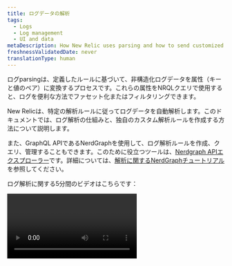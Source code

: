 ```yaml
---
title: ログデータの解析
tags:
  - Logs
  - Log management
  - UI and data
metaDescription: How New Relic uses parsing and how to send customized log data.
freshnessValidatedDate: never
translationType: human
---
```


ログ<DNT>parsing</DNT>は、定義したルールに基づいて、非構造化ログデータを属性（キーと値のペア）に変換するプロセスです。これらの属性をNRQLクエリで使用すると、ログを便利な方法でファセット化またはフィルタリングできます。

New Relicは、特定の解析ルールに従ってログデータを自動解析します。このドキュメントでは、ログ解析の仕組みと、独自のカスタム解析ルールを作成する方法について説明します。

また、GraphQL APIであるNerdGraphを使用して、ログ解析ルールを作成、クエリ、管理することもできます。このために役立つツールは、[Nerdgraph APIエクスプローラー](https://api.newrelic.com/graphiql)です。詳細については、[解析に関するNerdGraphチュートリアル](/docs/apis/nerdgraph/examples/nerdgraph-log-parsing-rules-tutorial/)を参照してください。

ログ解析に関する5分間のビデオはこちらです：

<Video id="xPWM46yw3bQ" type="youtube" />

## 解析例 [#parsing-defined]

良い例としては、構造化されていないテキストを含むデフォルトのNGINXアクセスログが挙げられます。検索には便利ですが、それ以外にはあまり役に立ちません。典型的な行の例を次に示します。

```
127.180.71.3 - - [10/May/1997:08:05:32 +0000] "GET /downloads/product_1 HTTP/1.1" 304 0 "-" "Debian APT-HTTP/1.3 (0.8.16~exp12ubuntu10.21)"
```

解析されていない形式では、ほとんどの質問に答えるには全文検索を行う必要があります。解析後、ログは`response code`や`request URL`などの属性に編成されます。

```json
{
  "remote_addr":"93.180.71.3",
  "time":"1586514731",
  "method":"GET",
  "path":"/downloads/product_1",
  "version":"HTTP/1.1",
  "response":"304",
  "bytesSent": 0,
  "user_agent": "Debian APT-HTTP/1.3 (0.8.16~exp12ubuntu10.21)"
}
```

解析により、それらの値に基づいてファセットする[カスタムクエリ](/docs/using-new-relic/data/understand-data/query-new-relic-data)を簡単に作成できるようになります。これにより、リクエストURLごとの応答コードの分布を理解し、問題のあるページをすばやく見つけることができます。

## ログ解析の仕組み [#how-it-works]

New Relicがログの解析を実装する方法の概要は次のとおりです。

<table>
  <thead>
    <tr>
      <th style={{ width: "100px" }}>
        ログ解析
      </th>

      <th>
        使用方法
      </th>
    </tr>
  </thead>

  <tbody>
    <tr>
      <td>
        対象
      </td>

      <td>
        * 解析は特定の選択されたフィールドに適用されます。デフォルトでは、`message`フィールドが使用されます。ただし、現在データに存在しないフィールド/属性も含め、任意のフィールド/属性を選択できます。
        * 各解析ルールは、ルールが解析を試みるログを決定するNRQL `WHERE`句を使用して作成されます。
        * 一致プロセスを簡素化するために、ログに[`logtype`](#logtype)属性を追加することをお勧めします。ただし、`logtype`の使用に限定されるわけではなく、1つ以上の属性をNRQL `WHERE`句の一致基準として使用できます。
      </td>
    </tr>

    <tr>
      <td>
        タイミング
      </td>

      <td>
        * 解析は各ログメッセージに1回だけ適用されます。複数の解析ルールがログに一致する場合、最初に成功したルールのみが適用されます。
        * 解析ルールは順序付けられていません。複数の解析ルールがログに一致する場合、ランダムに1つが選択されます。同じログと一致しないように解析ルールを構築してください。
        * 解析は、データがNRDBに書き込まれる前に、ログの取り込み中に行われます。データがストレージに書き込まれると、解析できなくなります。
        * パイプラインで解析が行われ、 <DNT>**before**</DNT>データの強化が行われます。解析ルールの一致基準を定義するときは注意してください。条件が解析またはエンリッチメントが行われるまで存在しない属性に基づいている場合、一致が発生したときにそのデータはログに存在しません。その結果、解析は行われません。
      </td>
    </tr>

    <tr>
      <td>
        方法
      </td>

      <td>
        * ルールは[Grok](#grok)、正規表現、またはその2つを組み合わせて記述できます。Grokは、複雑な正規表現を抽象化するパターンのコレクションです。
        * 解析UIではJava Regex構文をサポートしています。キャプチャグループ内の属性名またはフィールド名の場合、Java Regexでは\[A-Za-z0-9]のみが許可されます。
      </td>
    </tr>
  </tbody>
</table>

## Grokを使用して属性を解析する [#grok]

解析パターンは、ログメッセージ解析の業界標準であるGrokを使用して指定されます。`logtype`フィールドを持つすべての受信ログは、[組み込みの解析ルール](#built-in-rules)と照合され、可能な場合は、関連するGrokパターンがログに適用されます。

Grokは、リテラルな複雑な正規表現の代わりに使用される、組み込みの名前付きパターンを追加する正規表現のスーパーセットです。インスタンスの場合、整数が正規表現`(?:[+-]?(?:[0-9]+))`と一致していることを覚えておく必要はなく、同じ正規表現を表すGrokパターン`INT`を使用するために`%{INT}`と記述するだけです。

Grokパターンの構文は次のとおりです。

```
%{PATTERN_NAME[:OPTIONAL_EXTRACTED_ATTRIBUTE_NAME[:OPTIONAL_TYPE[:OPTIONAL_PARAMETER]]]}
```

対象箇所：

* `PATTERN_NAME` は、サポートされているGrokパターンの1 つです。パターン名は、正規表現を表すユーザーフレンドリな名前です。これらは対応する正規表現とまったく同じです。
* `OPTIONAL_EXTRACTED_ATTRIBUTE_NAME`を指定した場合、パターン名と一致する値とともにログメッセージに追加される属性の名前です。これは、正規表現を使用して名前付きキャプチャグループを使用するのと同じです。これが指定されていない場合、解析ルールは文字列の領域のみを照合し、属性とその値を抽出しません。
* `OPTIONAL_TYPE` は、抽出する属性値のタイプを指定します。省略すると、値は文字列として抽出されます。インスタンスの場合、値`123` `"File Size: 123"`から数値として属性`file_size`に抽出するには、 `value: %{INT:file_size:int}`を使用します。
* `OPTIONAL_PARAMETER` は、特定のタイプに対してオプションのパラメーターを指定します。現在、パラメーターを受け取るのは`datetime`型のみです。詳細については、以下を参照してください。

一致する文字列では、正規表現とGrokパターン名を組み合わせて使用することもできます。

サポートされている[Grokパターン](https://github.com/thekrakken/java-grok/tree/master/src/main/resources/patterns)のリストについてはこのリンクを、サポートされている[Grokタイプ](#grok-types)のリストについてはこちらをクリックしてください。

変数名は明示的に設定する必要があり、`%{URI:uri}`のように小文字にする必要があることに注意してください。`%{URI}`や`%{URI:URI}`などの式は機能しません。

<CollapserGroup>
  <Collapser id="grok-example" title="Grokの例：ログから有用なデータを取得する">
    ログレコードは次のようになります。

    ```json
    {
      "message": "54.3.120.2 2048 0"
    }
    ```

    この情報は正確ですが、それが何を意味するのかは直感的に分かりにくいです。Grokパターンは、必要なテレメトリーデータを抽出して理解するのに役立ちます。たとえば、次のようなログレコードははるかに使いやすくなります。

    ```json
    {
      "host_ip": "43.3.120.2",
      "bytes_received": 2048,
      "bytes_sent": 0
    }
    ```

    これを行うには、次の3つのフィールドを抽出するGrokパターンを作成します。

    ```
    %{IP:host_ip} %{INT:bytes_received} %{INT:bytes_sent}
    ```

    処理後、ログレコードにはフィールド`host_ip`、`bytes_received`、 `bytes_sent`が含まれます。これで、New Relicのこれらのフィールドを使用して、ログデータのフィルタリング、ファセット化、統計操作を実行できるようになります。New RelicでGrokパターンを使用してログを解析する方法の詳細については、[ブログ記事](https://newrelic.com/blog/how-to-relic/how-to-use-grok-log-parsing)をご覧ください。
  </Collapser>

  <Collapser id="grok-ui" title="UIの例：Grok解析ルールの作成">
    適切な権限がある場合は、UIで解析ルールを作成し、Grok解析を作成、テスト、有効化できます。たとえば、Inventory Servicesと呼ばれるマイクロサービスの1つについて特定のタイプのエラーメッセージを取得するには、特定のエラーメッセージと製品を検索するGrok解析ルールを作成します。これを行うには、以下を実行します。

    1. ルールに名前を付けます。たとえば、 `Inventory Services error parsing`です。

    2. 解析する既存のフィールドを選択するか（デフォルト = `message`）、新しいフィールド名を入力します。

    3. 受信ログの事前フィルターとして機能するNRQL `WHERE`句を識別します（例：`entity.name='Inventory Service'`）。この事前フィルターは、ルールで処理する必要があるログの数を絞り込み、不要な処理を削除します。

    4. 一致するログが存在する場合はそれを選択するか、\[ログの貼り付け]タブをクリックしてサンプルログを貼り付けます。

    5. Grok解析ルールを追加します。例：

       ```
       Inventory error: %{DATA:error_message} for product %{INT:product_id}
       ```

       対象箇所：

    * `Inventory error`：解析ルールの名前
    * `error_message`：選択するエラーメッセージ
    * `product_id`：Inventory Serviceの製品ID

    6. 解析ルールを有効にして保存します。

       すぐに、Inventory Serviceログに2つの新しいフィールド`error_message`と`product_id`が追加されていることがわかります。ここから、これらのフィールドに対してクエリの実行、グラフやダッシュボードの作成、アラートの設定などが行えます。

       詳細については、[UIでカスタム解析ルールを追加するためのドキュメント](#custom-parsing)を参照してください。
  </Collapser>

  <Collapser id="grok-types" title="サポートされているGrokタイプ">
    `OPTIONAL_TYPE`フィールドは、抽出する属性値のタイプを指定します。省略すると、値は文字列として抽出されます。

    サポートされているタイプは次のとおりです：

    <table>
      <thead>
        <tr>
          <th>
            Grokで指定されたタイプ
          </th>

          <th>
            New Relicデータベースに保存されているタイプ
          </th>
        </tr>
      </thead>

      <tbody>
        <tr>
          <td>
            `boolean`
          </td>

          <td>
            `boolean`
          </td>
        </tr>

        <tr>
          <td>
            `byte` `short` `int` `integer`
          </td>

          <td>
            `integer`
          </td>
        </tr>

        <tr>
          <td>
            `long`
          </td>

          <td>
            `long`
          </td>
        </tr>

        <tr>
          <td>
            `float`
          </td>

          <td>
            `float`
          </td>
        </tr>

        <tr>
          <td>
            `double`
          </td>

          <td>
            `double`
          </td>
        </tr>

        <tr>
          <td>
            `string` （デフォルト） `text`
          </td>

          <td>
            `string`
          </td>
        </tr>

        <tr>
          <td>
            `date` `datetime`
          </td>

          <td>
            Time as a `long`

            デフォルトではISO 8601として解釈されます。`OPTIONAL_PARAMETER`が存在する場合、 `datetime`を解釈するために使用する[日付と時刻のパターン文字列](https://docs.oracle.com/en/java/javase/21/docs/api/java.base/java/text/SimpleDateFormat.html)を指定します。

            これは解析中にのみ使用できることに注意してください。取り込みパイプラインの後半で、すべてのログに対して実行される、追加の[個別タイムスタンプ解釈ステップ](/docs/logs/ui-data/timestamp-support)があります。
          </td>
        </tr>

        <tr>
          <td>
            `json`
          </td>

          <td>
            JSON構造化データ。詳細については、[プレーンテキストと混在するJSONの解析](#parsing-json)を参照してください。
          </td>
        </tr>

        <tr>
          <td>
            `csv`
          </td>

          <td>
            CSVデータ。詳細については、[CSVの解析](#parsing-csv)を参照してください。
          </td>
        </tr>

        <tr>
          <td>
            `geo`
          </td>

          <td>
            IPアドレスからの地理的位置。詳細については、[IPアドレスの位置情報の特定（GeoIP）](#geo)を参照してください。
          </td>
        </tr>

        <tr>
          <td>
            `key value pairs`
          </td>

          <td>
            キーの値のペア。詳細については、[キーの値ペアの解析](#parsing-key-value-pairs)を参照してください。
          </td>
        </tr>
      </tbody>
    </table>
  </Collapser>

  <Collapser id="grok-multiline" title="Grokの複数行の解析">
    複数行のログがある場合は、`GREEDYDATA` Grokパターンが改行と一致しないことに注意してください（`.*`に相当します）。

    したがって、`%{GREEDYDATA:some_attribute}`を直接使用するのではなく、その前に複数行フラグを追加する必要があります。 `(?s)%{GREEDYDATA:some_attribute}`
  </Collapser>

  <Collapser id="parsing-json" title="プレーンテキストと混在するJSONの解析">
    New Relic LogsパイプラインはデフォルトでログのJSONメッセージを解析しますが、プレーンテキストと混在するJSONログメッセージが含まれる場合があります。このような状況では、それらを解析し、JSON属性を使用してフィルタリングできるようにする必要がある場合があります。その場合は、grokパターンによってキャプチャされたJSONを解析する`json` [grokタイプ](#grok-syntax)を使用できます。この形式は、grok構文、解析されたjson属性に割り当てるプレフィックス、および`json` [grokタイプ](#grok-syntax)という3つの主要な部分に依存します。`json` [grokタイプ](#grok-syntax)を使用すると、適切にフォーマットされていないログからJSONを抽出して解析できます。たとえば、ログの先頭に日付/時刻文字列が付いている場合などです。

    ```json
    2015-05-13T23:39:43.945958Z {"event": "TestRequest", "status": 200, "response": {"headers": {"X-Custom": "foo"}}, "request": {"headers": {"X-Custom": "bar"}}}
    ```

    このログ形式からJSONデータを抽出して解析するには、次のGrok式を作成します。

    ```
    %{TIMESTAMP_ISO8601:containerTimestamp} %{GREEDYDATA:my_attribute_prefix:json}
    ```

    結果のログは次のようになります。

    ```
    containerTimestamp: "2015-05-13T23:39:43.945958Z"
    my_attribute_prefix.event: "TestRequest"
    my_attribute_prefix.status: 200
    my_attribute_prefix.response.headers.X-Custom: "foo"
    my_attribute_prefix.request.headers.X-Custom: "bar"
    ```

    オプション`keepAttributes`または`dropAttributes`を使用して、抽出または削除する属性のリストを定義できます。たとえば、次のGrok式の場合：

    ```
    %{TIMESTAMP_ISO8601:containerTimestamp} %{GREEDYDATA:my_attribute_prefix:json({"keepAttributes": ["my_attribute_prefix.event", "my_attribute_prefix.response.headers.X-Custom"]})}
    ```

    結果のログは次のようになります。

    ```
    containerTimestamp: "2015-05-13T23:39:43.945958Z"
    my_attribute_prefix.event: "TestRequest"
    my_attribute_prefix.request.headers.X-Custom: "bar"
    ```

    `my_attribute_prefix`プレフィックスを省略したい場合は、設定に`"noPrefix": true`を含めることができます。

    ```
    %{TIMESTAMP_ISO8601:containerTimestamp} %{GREEDYDATA:my_attribute_prefix:json({"noPrefix": true})}
    ```

    `my_attribute_prefix`プレフィックスを省略し、 `status`属性のみを保持する場合は、設定に`"noPrefix": true`と`"keepAttributes: ["status"]`を含めることができます。

    ```
    %{TIMESTAMP_ISO8601:containerTimestamp} %{GREEDYDATA:my_attribute_prefix:json({"noPrefix": true, "keepAttributes": ["status"]})}
    ```

    JSONがエスケープされている場合は、`isEscaped`オプションを使用して解析できます。JSONがエスケープされてから引用符で囲まれている場合は、以下に示すように引用符も一致させる必要があります。たとえば、次のGrok式の場合：

    ```
    %{TIMESTAMP_ISO8601:containerTimestamp} "%{GREEDYDATA:my_attribute_prefix:json({"isEscaped": true})}"
    ```

    エスケープされたメッセージを解析することができます。

    ```
    2015-05-13T23:39:43.945958Z "{\"event\": \"TestRequest\", \"status\": 200, \"response\": {\"headers\": {\"X-Custom\": \"foo\"}}, \"request\": {\"headers\": {\"X-Custom\": \"bar\"}}}"
    ```

    結果のログは次のようになります。

    ```
    containerTimestamp: "2015-05-13T23:39:43.945958Z"
    my_attribute_prefix.event: "TestRequest"
    my_attribute_prefix.status: 200
    my_attribute_prefix.response.headers.X-Custom: "foo"
    my_attribute_prefix.request.headers.X-Custom: "bar"
    ```

    `json` [Grokタイプ](#grok-syntax)を設定するには、 `:json(_CONFIG_)`を使用します。

    * `json({"dropOriginal": true})`：解析に使用されたJSONスニペットを削除します。`true`（デフォルト値）に設定すると、解析ルールによって元のJSONスニペットが削除されます。JSON属性はメッセージフィールドに残ることに注意してください。
    * `json({"dropOriginal": false})`：抽出されたJSONペイロードが表示されます。`false`に設定すると、完全なJSONのみのペイロードが上記の`my_attribute_prefix`で指定された属性の下に表示されます。ここでもJSON属性がメッセージフィールドに残り、ユーザーにJSONデータの3つの異なるビューが提供されることに注意してください。3つのバージョンすべてを保存する必要がある場合は、ここではデフォルトの`true`を使用することをお勧めします。
    * `json({"depth": 62})`：JSON値を解析する深さのレベル（デフォルトは62）。
    * `json({"keepAttributes": ["attr1", "attr2", ..., "attrN"]})`：JSONから抽出される属性を指定します。指定されたリストは空にできません。この設定オプションが設定されていない場合は、すべての属性が抽出されます。
    * `json({"dropAttributes": ["attr1", "attr2", ..., "attrN"]})`：JSONから削除する属性を指定します。この設定オプションが設定されていない場合、属性は削除されません。
    * `json({"noPrefix": true})`：JSONから抽出された属性からプレフィックスを削除するには、このオプションを`true`に設定します。
    * `json({"isEscaped": true})`：エスケープされたJSONを解析するには、このオプションを`true`に設定します（これは通常、JSONが文字列化されたときに表示されます。たとえば、`{\"key\": \"value\"}`）
  </Collapser>

  <Collapser id="parsing-csv" title="CSVの解析">
    システムがコンマ区切り値（CSV）ログを送信し、それをNew Relicで解析する必要がある場合は、GrokパターンによってキャプチャされたCSVを解析する`csv` [Grokタイプ](#grok-syntax)を使用できます。この形式は、Grok構文、解析されたCSV属性に割り当てるプレフィックス、および`csv` [Grokタイプ](#grok-syntax)という3つの主要な部分に依存します。`csv` [Grokタイプ](#grok-syntax)を使用すると、ログからCSVを抽出して解析できます。

    例として次のCSVログ行を示します。

    ```
    "2015-05-13T23:39:43.945958Z,202,POST,/shopcart/checkout,142,10"
    ```

    そして、次の形の解析ルール：

    ```
    %{GREEDYDATA:log:csv({"columns": ["timestamp", "status", "method", "url", "time", "bytes"]})}
    ```

    ログは次のように解析されます：

    ```
    log.timestamp: "2015-05-13T23:39:43.945958Z"
    log.status: "202"
    log.method: "POST"
    log.url: "/shopcart/checkout"
    log.time: "142"
    log.bytes: "10"
    ```

    「ログ」プレフィックスを省略する必要がある場合は、設定に`"noPrefix": true`を含めることができます。

    ```
    %{GREEDYDATA:log:csv({"columns": ["timestamp", "status", "method", "url", "time", "bytes"], "noPrefix": true})}
    ```

    ### 列の設定：

    * CSV Grokタイプ設定（有効なJSONである必要があります）で列を示すことが必須です。
    * 列名として「\_」（アンダースコア）を設定することで、結果のオブジェクトからその列を削除し、任意の列を無視できます。

    ### オプション設定のオプション：

    「列」の設定は必須ですが、次の設定でCSVの解析を変更することができます。

    * <DNT>**dropOriginal**</DNT>：（デフォルトは`true`）解析に使用されるCSVスニペットを削除します。`true`（デフォルト値）に設定すると、解析ルールによって元のフィールドが削除されます。
    * <DNT>**noPrefix**</DNT>：（デフォルトは`false`）結果のオブジェクトのプレフィックスとしてGrokフィールド名を含めません。
    * <DNT>**separator**</DNT>：（デフォルトは`,`）各列を分割する文字/文字列を定義します。
      * もう1つの一般的なシナリオはタブ区切り値（TSV）です。この場合、区切り文字として`\t`を指定する必要があります（例： `%{GREEDYDATA:log:csv({"columns": ["timestamp", "status", "method", "url", "time", "bytes"], "separator": "\t"})`
    * <DNT>**quoteChar**</DNT>：（デフォルトは`"`）列の内容をオプションで囲む文字を定義します。
  </Collapser>

  <Collapser id="geo" title="IPアドレスの位置情報（GeoIP）">
    システムがIPv4アドレスを含むログを送信する場合、 New Relicはそれらを地理的に特定し、指定された属性でログイベントを強化することができます。`geo` [Grokタイプ](#grok-syntax)を使用すると、GrokパターンによってキャプチャされたIPアドレスの位置が検索されます。この形式は、IPの都市、国、緯度/経度など、住所に関連する1つ以上のフィールドを返すように設定できます。

    次のログ行を例に挙げます。

    ```
    2015-05-13T23:39:43.945958Z 146.190.212.184
    ```

    そして、次の形の解析ルール：

    ```
    %{TIMESTAMP_ISO8601:containerTimestamp} %{GREEDYDATA:ip:geo({"lookup":["city","region","countryCode", "latitude","longitude"]})}
    ```

    ログは次のように解析されます。

    ```
    ip: 146.190.212.184
    ip.city: North Bergen
    ip.countryCode: US
    ip.countryName: United States
    ip.latitude: 40.793
    ip.longitude: -74.0247
    ip.postalCode: 07047
    ip.region: NJ
    ip.regionName: New Jersey
    containerTimestamp:2015-05-13T23:39:43.945958Z
    ISO8601_TIMEZONE:Z
    ```

    ### Lookup設定：

    `geo`アクションによって返される必要な`lookup`フィールドを指定することが必須です。以下のオプションから少なくとも1つの項目が必要です。

    * <DNT>**city**</DNT>：都市名
    * <DNT>**countryCode**</DNT>：国の略称
    * <DNT>**countryName**</DNT>：国名
    * <DNT>**latitude**</DNT>：緯度
    * <DNT>**longitude**</DNT>：経度
    * <DNT>**postalCode**</DNT>：郵便番号、ZIPコード、または類似の番号
    * <DNT>**region**</DNT>：州、県、または地域の略語
    * <DNT>**regionName**</DNT>：州、県、または地域の名前
  </Collapser>

  <Collapser id="parsing-key-value-pairs" title="キーの値のペアを解析する">
    New Relic Logsパイプラインはデフォルトでログメッセージを解析しますが、キーの値のペアとしてフォーマットされたログメッセージが存在する場合があります。この状況では、それらを解析して、キーと値の属性を使用してフィルタリングできるようにする必要がある場合があります。

    その場合は、grokパターンによってキャプチャされたキーと値のペアを解析する`keyvalue` [grokタイプ](#grok-syntax)を使用できます。この形式は、grok構文、解析されたキーと値の属性に割り当てるプレフィックス、および`keyvalue` [grokタイプ](#grok-syntax)という3つの主要な部分に依存します。`keyvalue` [grokタイプ](#grok-syntax)を使用すると、適切にフォーマットされていないログからキーの値のペアを抽出して解析できます。たとえば、ログの先頭に日付/時刻文字列が付いている場合などです。

    ```json
      2015-05-13T23:39:43.945958Z key1=value1,key2=value2,key3=value3
    ```

    このログ形式からキーの値データを抽出して解析するには、次のGrok式を作成します。

    ```
    %{TIMESTAMP_ISO8601:containerTimestamp} %{GREEDYDATA:my_attribute_prefix:keyvalue()}
    ```

    結果のログは次のようになります。

    ```
      containerTimestamp: "2015-05-13T23:39:43.945958Z"
      my_attribute_prefix.key1: "value1"
      my_attribute_prefix.key2: "value2"
      my_attribute_prefix.key3: "value3"
    ```

    カスタム区切り文字と区切り文字を定義して、必要なキーの値のペアを抽出することもできます。

    ```json
    2015-05-13T23:39:43.945958Z event:TestRequest request:bar
    ```

    たとえば、次のGrok式の場合：

    ```
      %{TIMESTAMP_ISO8601:containerTimestamp} %{GREEDYDATA:my_attribute_prefix:keyvalue({"delimiter": " ", "keyValueSeparator": ":"})}
    ```

    結果のログは次のようになります。

    ```
    containerTimestamp: "2015-05-13T23:39:43.945958Z"
    my_attribute_prefix.event: "TestRequest"
    my_attribute_prefix.request: "bar"
    ```

    `my_attribute_prefix`プレフィックスを省略したい場合は、設定に`"noPrefix": true`を含めることができます。

    ```
    %{TIMESTAMP_ISO8601:containerTimestamp} %{GREEDYDATA:my_attribute_prefix:keyValue({"noPrefix": true})}
    ```

    結果のログは次のようになります。

    ```
    containerTimestamp: "2015-05-13T23:39:43.945958Z"
    event: "TestRequest"
    request: "bar"
    ```

    カスタム引用符文字プレフィックスを設定する場合は、設定に「quoteChar」を含めることができます。

    ```json
    2015-05-13T23:39:43.945958Z nbn_demo='INFO',message='This message contains information with spaces ,sessionId='abc123'
    ```

    ```
    %{TIMESTAMP_ISO8601:containerTimestamp} %{GREEDYDATA:my_attribute_prefix:keyValue({"quoteChar": "'"})}
    ```

    結果のログは次のようになります。

    ```
    "my_attribute_prefix.message": "'This message contains information with spaces",
    "my_attribute_prefix.nbn_demo": "INFO",
    "my_attribute_prefix.sessionId": "abc123"
    ```

    ### Grokパターンの問題

    ログ形式に合わせて、次のオプションを使用して解析動作をカスタマイズできます。

    * **区切り文字**

      * **説明：**各キーの値のペアを区切る文字列。
      * **デフォルト値：** `,`（カンマ）
      * **オーバーライド：**この動作を変更するには、フィールド`delimiter`を設定します。

    * **keyValueSeparator**

      * **説明：**キーに値を割り当てるために使用される文字列。
      * **デフォルト値：** `=`
      * **オーバーライド：**カスタム区切り文字を使用するためにフィールド`keyValueSeparator`を設定します。

    * **quoteChar**

      * **説明：**スペースまたは特殊文字を含む値を囲むために使用される文字。
      * **デフォルト値：** `"`（二重引用符）
      * **オーバーライド：**`quoteChar`を使用してカスタム文字を定義します。

    * **dropOriginal**

      * **説明：**解析後に元のログメッセージを削除します。ログの保存容量を削減するのに役立ちます。
      * **デフォルト値：** `true`
      * **オーバーライド：**元のログメッセージを保持するには、 `dropOriginal`を`false`に設定します。

    * **noPrefix**

      * **説明：**`true`の場合、結果のオブジェクトのプレフィックスとしてGrokフィールド名を除外します。
      * **デフォルト値：** `false`
      * **オーバーライド：**`noPrefix`を`true`に設定して有効にします。

    * **escapeChar**

      * **説明：**特殊なログ文字を処理するためのカスタムエスケープ文字を定義します。
      * **デフォルト値：** &amp;quot;&amp;quot;（バックスラッシュ）
      * **オーバーライド：**`escapeChar`でカスタマイズします。

    * **rimValues**

      * **説明：**空白を含む値をトリミングできます。
      * **デフォルト値：** `false`
      * **オーバーライド：**トリミングを有効にするには、 `trimValues`を`true`に設定します。

    * **trimKeys**

      * **説明：**空白を含むキーをトリミングできます。
      * **デフォルト値：** `true`
      * **オーバーライド：**トリミングを有効にするには、 `trimKeys`を`true`に設定します。
  </Collapser>
</CollapserGroup>

## ログタイプ別に整理 [#type]

New Relicのログ取り込みパイプラインは、ログイベントをログの解析方法を記述したルールと照合することでデータを解析できます。ログイベントを解析するには2つの方法があります。

* [組み込みルール](#built-in-rules)を使用します。
* [カスタムルール](#custom-parsing)を定義します。

ルールは、一致ロジックと解析ロジックの組み合わせです。マッチングは、ログの属性にクエリマッチを定義することによって行われます。ルールは遡及的に適用されません。ルールが作成される前に収集されたログは、そのルールによって解析されません。

ログとその解析方法を整理する最も簡単な方法は、ログイベントに`logtype`フィールドを含めることです。これにより、ログに適用する組み込みルールがNew Relicに通知されます。

<Callout variant="important">
  解析ルールがアクティブになると、そのルールによって解析されたデータは永続的に変更されます。これを元に戻すことはできません。
</Callout>

## 制限

解析には計算コストがかかるため、リスクが生じます。解析は、アカウントで定義されたカスタムルールと、ログへのパターンの一致に対して実行されます。パターンの数が多い場合やカスタムルールの定義が不十分な場合は、大量のメモリとCPUリソースが消費され、完了するまでに非常に長い時間がかかります。

問題を防ぐために、メッセージごと、ルールごと、およびアカウントごとの2つの解析制限が適用されます。

<table>
  <thead>
    <tr>
      <th style={{ width: "200px" }}>
        LIMIT:
      </th>

      <th>
        説明
      </th>
    </tr>
  </thead>

  <tbody>
    <tr>
      <td>
        メッセージごと、ルールごと
      </td>

      <td>
        メッセージごと、ルールごとの制限により、単一のメッセージの解析にかかる時間が100ミリ秒を超えないようにします。その制限に達すると、システムはそのルールを使用してログメッセージを解析する試みを停止します。

        取り込みパイプラインは、そのメッセージに対して他の適用可能な処理を実行しようとしますが、メッセージは取り込みパイプラインを通過し、NRDBに保存されます。ログメッセージは元の解析されていない形式になります。
      </td>
    </tr>

    <tr>
      <td>
        アカウントごと
      </td>

      <td>
        アカウントごとの制限は、アカウントが公平な割合を超えてリソースを使用することを防ぐために存在します。この制限では、アカウントの <DNT>**all**</DNT>のログメッセージの処理に費やされる1分あたりの合計時間が考慮されます。
      </td>
    </tr>
  </tbody>
</table>

<Callout variant="tip">
  レート制限に達したかどうかを簡単に確認するには、New Relic UIの[システム<DNT>**Limits**</DNT>ページ](/docs/telemetry-data-platform/ingest-manage-data/manage-data/view-system-limits#limits-ui)に移動します。
</Callout>

## ビルトイン解析ルール [#built-in-rules]

一般的なログ形式には、確立された解析ルールがすでに作成されています。組み込みの解析ルールの利点を活用するには、ログを転送するときに`logtype`属性を追加します。次の表に記載されている値を設定すると、その種類のログのルールが自動的に適用されます。

### 組み込みルールのリスト [#rulesets]

次の`logtype`属性値は、定義済みの解析ルールにマップされます。たとえば、アプリケーションロードバランサーを作成するには、次のようにします。

* New Relic UIからは、`logtype:"alb"`形式を使用します。
* [NerdGraph](/docs/apis/nerdgraph/examples/nerdgraph-log-parsing-rules-tutorial/)からは、`logtype = 'alb'`形式を使用します。

各ルールで解析されるフィールドについては、[組み込みの解析ルール](/docs/logs/ui-data/built-log-parsing-rules)に関するドキュメントをご覧ください。

<table>
  <thead>
    <tr>
      <th style={{ width: "200px" }}>
        `logtype`
      </th>

      <th>
        ログソース
      </th>

      <th>
        一致するクエリの例
      </th>
    </tr>
  </thead>

  <tbody>
    <tr>
      <td>
        [`apache`](/docs/logs/ui-data/built-log-parsing-rules#apache)
      </td>

      <td>
        Apacheアクセスログ
      </td>

      <td>
        `logtype:"apache"`
      </td>
    </tr>

    <tr>
      <td>
        [`apache_error`](/docs/logs/ui-data/built-log-parsing-rules#apache_error)
      </td>

      <td>
        Apacheエラーログ
      </td>

      <td>
        `logtype:"apache_error"`
      </td>
    </tr>

    <tr>
      <td>
        [`alb`](/docs/logs/ui-data/built-log-parsing-rules#application-load-balancer)
      </td>

      <td>
        アプリケーションロードバランサーログ
      </td>

      <td>
        `logtype:"alb"`
      </td>
    </tr>

    <tr>
      <td>
        [`cassandra`](/docs/logs/ui-data/built-log-parsing-rules#cassandra)
      </td>

      <td>
        Cassandraログ
      </td>

      <td>
        `logtype:"cassandra"`
      </td>
    </tr>

    <tr>
      <td>
        [`cloudfront-web`](/docs/logs/ui-data/built-log-parsing-rules#cloudfront)
      </td>

      <td>
        CloudFront（標準ウェブログ）
      </td>

      <td>
        `logtype:"cloudfront-web"`
      </td>
    </tr>

    <tr>
      <td>
        [`cloudfront-rtl`](/docs/logs/ui-data/built-log-parsing-rules#cloudfront-rtl)
      </td>

      <td>
        CloudFront（リアルタイムウェブログ）
      </td>

      <td>
        `logtype:"cloudfront-rtl"`
      </td>
    </tr>

    <tr>
      <td>
        [`elb`](/docs/logs/ui-data/built-log-parsing-rules#elastic-load-balancer)
      </td>

      <td>
        Elastic Load Balancerログ
      </td>

      <td>
        `logtype:"elb"`
      </td>
    </tr>

    <tr>
      <td>
        [`haproxy_http`](/docs/logs/ui-data/built-log-parsing-rules#haproxy)
      </td>

      <td>
        HAProxyログ
      </td>

      <td>
        `logtype:"haproxy_http"`
      </td>
    </tr>

    <tr>
      <td>
        [`ktranslate-health`](/docs/logs/ui-data/built-log-parsing-rules#ktranslate-health)
      </td>

      <td>
        KTranslateコンテナの健全性ログ
      </td>

      <td>
        `logtype:"ktranslate-health"`
      </td>
    </tr>

    <tr>
      <td>
        [`linux_cron`](/docs/logs/ui-data/built-log-parsing-rules/#linux_cron)
      </td>

      <td>
        Linux cron
      </td>

      <td>
        `logtype:"linux_cron"`
      </td>
    </tr>

    <tr>
      <td>
        [`linux_messages`](/docs/logs/ui-data/built-log-parsing-rules/#linux_messages)
      </td>

      <td>
        Linuxメッセージ
      </td>

      <td>
        `logtype:"linux_messages"`
      </td>
    </tr>

    <tr>
      <td>
        [`iis_w3c`](/docs/logs/ui-data/built-log-parsing-rules/#iis)
      </td>

      <td>
        Microsoft IISサーバーログ - W3C形式
      </td>

      <td>
        `logtype:"iis_w3c"`
      </td>
    </tr>

    <tr>
      <td>
        [`mongodb`](/docs/logs/ui-data/built-log-parsing-rules#mongodb)
      </td>

      <td>
        MongoDBログ
      </td>

      <td>
        `logtype:"mongodb"`
      </td>
    </tr>

    <tr>
      <td>
        [`monit`](/docs/logs/ui-data/built-log-parsing-rules#monit)
      </td>

      <td>
        Monitログ
      </td>

      <td>
        `logtype:"monit"`
      </td>
    </tr>

    <tr>
      <td>
        [`mysql-error`](/docs/logs/ui-data/built-log-parsing-rules#mysql-error)
      </td>

      <td>
        MySQLエラーログ
      </td>

      <td>
        `logtype:"mysql-error"`
      </td>
    </tr>

    <tr>
      <td>
        [`nginx`](/docs/logs/ui-data/built-log-parsing-rules#nginx)
      </td>

      <td>
        NGINXアクセスログ
      </td>

      <td>
        `logtype:"nginx"`
      </td>
    </tr>

    <tr>
      <td>
        [`nginx-error`](/docs/logs/ui-data/built-log-parsing-rules#nginx-error)
      </td>

      <td>
        NGINXエラーログ
      </td>

      <td>
        `logtype:"nginx-error"`
      </td>
    </tr>

    <tr>
      <td>
        [`postgresql`](/docs/logs/ui-data/built-log-parsing-rules#postgresql)
      </td>

      <td>
        PostgreSQLログ
      </td>

      <td>
        `logtype:"postgresql"`
      </td>
    </tr>

    <tr>
      <td>
        [`rabbitmq`](/docs/logs/ui-data/built-log-parsing-rules#rabbitmq)
      </td>

      <td>
        Rabbitmqログ
      </td>

      <td>
        `logtype:"rabbitmq"`
      </td>
    </tr>

    <tr>
      <td>
        [`redis`](/docs/logs/ui-data/built-log-parsing-rules#redis)
      </td>

      <td>
        Redisログ
      </td>

      <td>
        `logtype:"redis"`
      </td>
    </tr>

    <tr>
      <td>
        [`route-53`](/docs/logs/ui-data/built-log-parsing-rules#route53)
      </td>

      <td>
        Route 53ログ
      </td>

      <td>
        `logtype:"route-53"`
      </td>
    </tr>

    <tr>
      <td>
        [`syslog-rfc5424`](/docs/logs/ui-data/built-log-parsing-rules/#syslog-rfc5424)
      </td>

      <td>
        RFC5424形式のSyslog
      </td>

      <td>
        `logtype:"syslog-rfc5424"`
      </td>
    </tr>
  </tbody>
</table>

### を追加する `logtype` [#logattr]

ログを集約するときは、ログの整理、検索、解析を容易にするメタデータを提供することが重要です。これを行う簡単な方法の1つは、出荷時にログメッセージに属性`logtype`を追加することです。[組み込みの解析ルール](#built-in-rules)は、特定の`logtype`値にデフォルトで適用されます。

<Callout variant="tip">
  フィールド`logType`、 `logtype`、 `LOGTYPE`はすべて組み込みルールでサポートされています。検索を容易にするために、組織内で単一の構文に合わせることをお勧めします。
</Callout>

以下は、[サポートされている配送方法](/docs/logs/enable-new-relic-logs)によって送信されたログに`logtype`を追加する方法の例です。

<CollapserGroup>
  <Collapser className="freq-link" id="infrastructure-log-forwarder-example" title="New Relic Infrastructureエージェントの例">
    [`attribute`](/docs/logs/forward-logs/forward-your-logs-using-infrastructure-agent#attributes)として`logtype`を追加します。名前付きソースごとにログタイプを設定する必要があります。

    ```yml
    logs:
      - name: file-simple
        file: /path/to/file
        attributes:
          logtype: fileRaw
      - name: nginx-example
        file: /var/log/nginx.log
        attributes:
          logtype: nginx
    ```
  </Collapser>

  <Collapser className="freq-link" id="fluentd-example" title="Fluentdの例">
    `record_transformer`を使用して新しいフィールドを追加するフィルターブロックを、`.conf`ファイルに追加します。この例では、組み込みのNGINX解析ルールをトリガーするために、`nginx`の`logtype`を使用します。他の[Fluentdの例](https://github.com/newrelic/fluentd-examples)を確認してください。

    ```apacheconf
    <filter containers>
      @type record_transformer
      enable_ruby true
      <record>
        #Add logtype to trigger a built-in parsing rule for nginx access logs
        logtype nginx
        #Set timestamp from the value contained in the field "time"
        timestamp record["time"]
        #Add hostname and tag fields to all records
        hostname "#{Socket.gethostname}"
        tag ${tag}
      </record>
    </filter>
    ```
  </Collapser>

  <Collapser className="freq-link" id="fluentbit-example" title="Fluent Bitの例">
    `record_modifier`を使用して新しいフィールドを追加するフィルターブロックを、`.conf`ファイルに追加します。この例では、組み込みのNGINX解析ルールをトリガーするために、`nginx`の`logtype`を使用します。他の[Fluent Bitの例](https://github.com/newrelic/fluentbit-examples)を確認してください。

    ```ini
    [FILTER]
        Name   record_modifier
        Match  *
        Record logtype nginx
        Record hostname ${HOSTNAME}
        Record service_name Sample-App-Name
    ```
  </Collapser>

  <Collapser className="freq-link" id="logstash-example" title="Logstashの例">
    `add_field` mutateフィルターを使用して新しいフィールドを追加するフィルターブロックを、Logstash設定に追加します。この例では、組み込みのNGINX解析ルールをトリガーするために、`nginx`の`logtype`を使用します。他の[Logstashの例](https://github.com/newrelic/logstash-examples)を確認してください。

    ```ini
    filter {
      mutate {
        add_field => {
          "logtype" => "nginx"
          "service_name" => "myservicename"
          "hostname" => "%{host}"
        }
      }
    }
    ```
  </Collapser>

  <Collapser className="freq-link" id="api-example" title="ログAPIの例">
    New Relicに送信されるJSONリクエストに属性を追加できます。この例では、組み込みのNGINX解析ルールをトリガーするために、値`nginx`の`logtype`属性を追加します。[ログAPI](/docs/logs/new-relic-logs/log-api/introduction-log-api)の使用について詳しくは、こちらをご覧ください。

    ```
    POST /log/v1 HTTP/1.1
    Host: log-api.newrelic.com
    Content-Type: application/json
    X-License-Key: YOUR_LICENSE_KEY
    Accept: */*
    Content-Length: 133
    {
      "timestamp": TIMESTAMP_IN_UNIX_EPOCH,
      "message": "User 'xyz' logged in",
      "logtype": "nginx",
      "service": "login-service",
      "hostname": "login.example.com"
    }
    ```
  </Collapser>
</CollapserGroup>

## カスタム解析ルールの作成と表示 [#custom-parsing]

多くのログは、独自の方法でフォーマットまたは構造化されています。これらを解析するには、カスタムロジックを構築して適用する必要があります。

<img title="Log parsing rules" alt="Screenshot of log parsing in UI" src="/images/logs_screenshot-full_parsing-ui.webp" />

<figcaption>
  ログUIの左側のナビゲーションから<DNT>**Parsing**</DNT>を選択し、有効なNRQL `WHERE`句とGrokパターンを使用して独自のカスタム解析ルールを作成します。
</figcaption>

独自のカスタム解析ルールを作成および管理するには：

1. <DNT>**[one.newrelic.com &gt; All capabilities](https://one.newrelic.com/all-capabilities) &gt; Logs**</DNT>に移動します。
2. ログUIの左側のナビゲーションの<DNT>**Manage data**</DNT>から、 <DNT>**Parsing**</DNT>をクリックし、次に<DNT>**Create parsing rule**</DNT>をクリックします。
3. 新しい解析ルールの名前を入力します。
4. 解析する既存のフィールドを選択するか（デフォルト = `message`）、新しいフィールド名を入力します。
5. 解析するログに一致する有効なNRQL `WHERE`句を入力します。
6. 一致するログが存在する場合はそれを選択するか、 <DNT>**Paste log**</DNT>タブをクリックしてサンプルログを貼り付けます。ログUIまたは書き込みビルダーからテキストをコピーして解析UIに貼り付ける場合は、それが <DNT>*Unformatted*</DNT> バージョンであることを確認してください。
7. 解析ルールを入力し、 <DNT>**Output**</DNT>セクションの結果を表示してそれが機能していることを確認します。Grokとカスタム解析ルールの詳細については、[Grokパターンを使用してログを解析する方法に関するブログ記事](https://blog.newrelic.com/product-news/how-to-use-grok-log-parsing)をお読みください。
8. カスタム解析ルールを有効にして保存します。

既存の解析ルールを表示するには：

1. <DNT>**[one.newrelic.com &gt; All capabilities](https://one.newrelic.com/all-capabilities) &gt; Logs**</DNT>に移動します。
2. ログUIの左側のナビゲーションにある<DNT>**Manage data**</DNT>から、 <DNT>**Parsing**</DNT>をクリックします。

## トラブルシューティング [#troubleshooting]

解析が意図したとおりに機能しない場合は、次の原因が考えられます。

* <DNT>**Logic:**</DNT> 解析ルールの一致ロジックが、必要なログと一致しません。
* <DNT>**Timing:**</DNT> 解析一致ルールがまだ存在しない値である場合、失敗します。これは、エンリッチメントプロセスの一部として値がパイプラインの後半で追加された場合に発生する可能性があります。
* <DNT>**Limits:**</DNT> 解析、パターン、ドロップフィルターなどを使用してログを処理するために、1分ごとに一定の時間が利用できます。最大時間が経過した場合、追加のログイベントレコードの解析はスキップされます。

これらの問題を解決するには、[カスタム解析ルール](#custom-parsing)を作成または調整します。